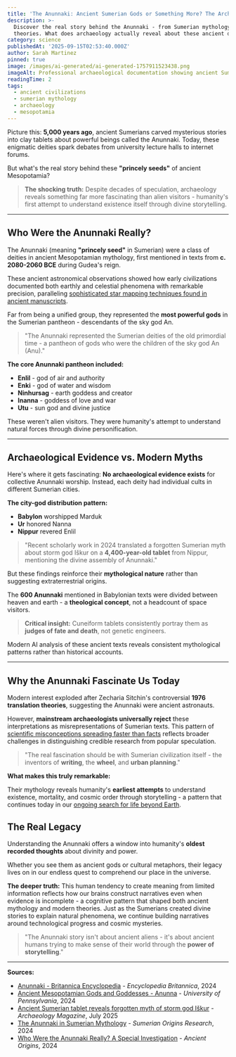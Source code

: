 ```yaml
---
title: 'The Anunnaki: Ancient Sumerian Gods or Something More? The Archaeological Truth'
description: >-
  Discover the real story behind the Anunnaki - from Sumerian mythology to modern
  theories. What does archaeology actually reveal about these ancient deities?
category: science
publishedAt: '2025-09-15T02:53:40.000Z'
author: Sarah Martinez
pinned: true
image: /images/ai-generated/ai-generated-1757911523438.png
imageAlt: Professional archaeological documentation showing ancient Sumerian cuneiform tablets and Mesopotamian artifacts in museum-quality lighting, representing scientific research into early civilization and mythology
readingTime: 2
tags:
  - ancient civilizations
  - sumerian mythology
  - archaeology
  - mesopotamia
---
```


Picture this: **5,000 years ago**, ancient Sumerians carved mysterious stories into clay tablets about powerful beings called the Anunnaki. Today, these enigmatic deities spark debates from university lecture halls to internet forums.

But what's the real story behind these **"princely seeds"** of ancient Mesopotamia?

> **The shocking truth:** Despite decades of speculation, archaeology reveals something far more fascinating than alien visitors - humanity's first attempt to understand existence itself through divine storytelling.

---

## Who Were the Anunnaki Really?

The Anunnaki (meaning **"princely seed"** in Sumerian) were a class of deities in ancient Mesopotamian mythology, first mentioned in texts from **c. 2080-2060 BCE** during Gudea's reign.

These ancient astronomical observations showed how early civilizations documented both earthly and celestial phenomena with remarkable precision, paralleling [sophisticated star mapping techniques found in ancient manuscripts](../space/500-year-old-manuscript-reveals-ancient-astronomy-knowledge).

Far from being a unified group, they represented the **most powerful gods** in the Sumerian pantheon - descendants of the sky god An.

> "The Anunnaki represented the Sumerian deities of the old primordial time - a pantheon of gods who were the children of the sky god An (Anu)."

**The core Anunnaki pantheon included:**

- **Enlil** - god of air and authority
- **Enki** - god of water and wisdom
- **Ninhursag** - earth goddess and creator
- **Inanna** - goddess of love and war
- **Utu** - sun god and divine justice

These weren't alien visitors. They were humanity's attempt to understand natural forces through divine personification.

---

## Archaeological Evidence vs. Modern Myths

Here's where it gets fascinating: **No archaeological evidence exists** for collective Anunnaki worship. Instead, each deity had individual cults in different Sumerian cities.

**The city-god distribution pattern:**

- **Babylon** worshipped Marduk
- **Ur** honored Nanna
- **Nippur** revered Enlil

> "Recent scholarly work in 2024 translated a forgotten Sumerian myth about storm god Iškur on a **4,400-year-old tablet** from Nippur, mentioning the divine assembly of Anunnaki."

But these findings reinforce their **mythological nature** rather than suggesting extraterrestrial origins.

The **600 Anunnaki** mentioned in Babylonian texts were divided between heaven and earth - a **theological concept**, not a headcount of space visitors.

> **Critical insight:** Cuneiform tablets consistently portray them as **judges of fate and death**, not genetic engineers.

Modern AI analysis of these ancient texts reveals consistent mythological patterns rather than historical accounts.

---

## Why the Anunnaki Fascinate Us Today

Modern interest exploded after Zecharia Sitchin's controversial **1976 translation theories**, suggesting the Anunnaki were ancient astronauts.

However, **mainstream archaeologists universally reject** these interpretations as misrepresentations of Sumerian texts. This pattern of [scientific misconceptions spreading faster than facts](../psychology/your-brain-lies-to-you-cognitive-biases-2025) reflects broader challenges in distinguishing credible research from popular speculation.

> "The real fascination should be with Sumerian civilization itself - the inventors of **writing**, the **wheel**, and **urban planning**."

**What makes this truly remarkable:**

Their mythology reveals humanity's **earliest attempts** to understand existence, mortality, and cosmic order through storytelling - a pattern that continues today in our [ongoing search for life beyond Earth](../space/nasa-mars-emergency-discovery-biosignature).

## The Real Legacy

Understanding the Anunnaki offers a window into humanity's **oldest recorded thoughts** about divinity and power.

Whether you see them as ancient gods or cultural metaphors, their legacy lives on in our endless quest to comprehend our place in the universe.

**The deeper truth:** This human tendency to create meaning from limited information reflects how our brains construct narratives even when evidence is incomplete - a cognitive pattern that shaped both ancient mythology and modern theories. Just as the Sumerians created divine stories to explain natural phenomena, we continue building narratives around technological progress and cosmic mysteries.

> "The Anunnaki story isn't about ancient aliens - it's about ancient humans trying to make sense of their world through the **power of storytelling**."

---

**Sources:**

- [Anunnaki - Britannica Encyclopedia](https://www.britannica.com/topic/Anunnaki) - _Encyclopedia Britannica_, 2024
- [Ancient Mesopotamian Gods and Goddesses - Anunna](https://oracc.museum.upenn.edu/amgg/listofdeities/anunna/) - _University of Pennsylvania_, 2024
- [Ancient Sumerian tablet reveals forgotten myth of storm god Iškur](https://archaeologymag.com/2025/07/forgotten-sumerian-myth-of-storm-god-iskur/) - _Archaeology Magazine_, July 2025
- [The Anunnaki in Sumerian Mythology](https://www.sumerianorigins.com/post/the-anunnaki-in-sumerian-mythology-gods-origin-history) - _Sumerian Origins Research_, 2024
- [Who Were the Anunnaki Really? A Special Investigation](https://www.ancient-origins.net/news-history-archaeology-myths-legends/anunnaki-true-identity-0021887) - _Ancient Origins_, 2024
